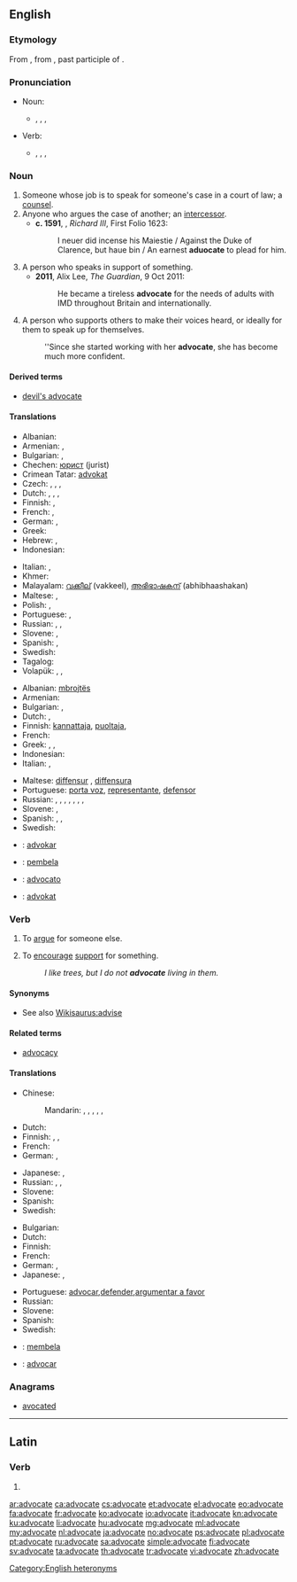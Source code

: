 ==English==

===Etymology===
From {{etyl|fro|en}} {{term|avocat|lang=fro}}, from {{etyl|la|en}} {{term|advocatus|advocātus|lang=la}}, past participle of {{term|advocare|advocāre|to call for|lang=la}}.

===Pronunciation===
* Noun:
** {{enPR|ăd'vəkət}}, {{IPA|/ˈædvəkət/}}, {{X-SAMPA|/"{dv@k@t/}}, {{audio|en-us-advocate-noun.ogg|Audio (US)}}
* Verb:
** {{enPR|ăd'vəkāt}}, {{IPA|/ˈædvəkeɪt/}}, {{X-SAMPA|/"{dv@keIt/}}, {{audio|en-us-advocate-verb.ogg|Audio (US)}}

===Noun===
{{en-noun}}

# Someone whose job is to speak for someone's case in a court of law; a [[counsel]]. {{defdate|from 14th c.}}
# Anyone who argues the case of another; an [[intercessor]]. {{defdate|from 14th c.}}
#* '''c. 1591''', {{w|William Shakespeare}}, ''Richard III'', First Folio 1623:
#*: I neuer did incense his Maiestie / Against the Duke of Clarence, but haue bin / An earnest '''aduocate''' to plead for him.
# A person who speaks in support of something. {{defdate|from 18th c.}}
#* '''2011''', Alix Lee, ''The Guardian'', 9 Oct 2011:
#*: He became a tireless '''advocate''' for the needs of adults with IMD throughout Britain and internationally.
# A person who supports others to make their voices heard, or ideally for them to speak up for themselves.
#: ''Since she started working with her '''advocate''', she has become much more confident.

====Derived terms====
* [[devil's advocate]]

====Translations====
{{trans-top|person who argues the case of another}}
* Albanian: {{t+|sq|avokat}}
* Armenian: {{t-|hy|փաստաբան|tr=p’astaban}},  {{t-|hy|իրավաբան|tr=iravaban}}
* Bulgarian: {{t+|bg|адвокат|m|tr=advokát}}, {{t-|bg|адвокатка|f|tr=advokátka}}
* Chechen: [[юрист]] (jurist)
* Crimean Tatar: [[advokat#Crimean Tatar|advokat]]
* Czech: {{t-|cs|obhájce|m}}, {{t+|cs|advokát|m}}, {{t-|cs|právník|m}}, {{t-|cs|právníčka|f}}
* Dutch: {{t+|nl|advocaat|m}}, {{t+|nl|advocate|f}}, {{t-|nl|verdediger|m}}, {{t-|nl|verdedigster|f}}
* Finnish: {{t+|fi|asianajaja}}, {{t-|fi|puolestapuhuja}}
* French: {{t+|fr|avocat|m}}, {{t+|fr|avocate|f}}
* German: {{t+|de|Rechtsanwalt|m}}, {{t-|de|Rechtsanwältin|f}}
* Greek: {{t+|el|συνήγορος|m|f|tr=synígoros}}
* Hebrew: {{t+|he|עורך דין|m|alt=עוֹרֵךְ דִּין|tr=orékh din}}, {{t-|he|עורכת דין|f|alt=עוֹרֶכֶת דִּין|tr=orékhet din}}
* Indonesian: {{t+|id|pengacara}}
{{trans-mid}}
* Italian: {{t+|it|avvocato|m}}, {{t-|it|avvocata|f}}
* Khmer: {{t-|km|ស្មាក្ដី|tr=smar kdey|sc=Khmr}}
* Malayalam: [[വക്കീല്]] (vakkeel), [[അഭിഭാഷകന്]] (abhibhaashakan)
* Maltese: {{t+|mt|avukat|m}}, {{t-|mt|avukatessa|f}}
* Polish: {{t+|pl|adwokat|m}}, {{t-|pl|adwokatka|f}}
* Portuguese: {{t+|pt|advogado|m}}, {{t-|pt|advogada|f}}
* Russian: {{t+|ru|адвокат|m|tr=advokát}}, {{t+|ru|защитник|m|tr=zaščítnik|sc=Cyrl}}, {{t+|ru|защитница|f|tr=zaščítnica|sc=Cyrl}}
* Slovene: {{t-|sl|zagovornik|m}}, {{t-|sl|zagovornica|f}}
* Spanish: {{t+|es|abogado|m}}, {{t-|es|abogada|f}}
* Swedish: {{t+|sv|advokat|c}}
* Tagalog: {{t+|tl|abogado}}
* Volapük: {{qualifier|♂♀}} {{t+|vo|lavogan}}, {{qualifier|♂}} {{t-|vo|hilavogan}}, {{qualifier|♀}} {{t-|vo|jilavogan}}
{{trans-bottom}}

{{trans-top|person who speaks in support of something}}
* Albanian: [[mbrojtës]]
* Armenian: {{t-|hy|կողմնակից|tr=koġmnakic’}}
* Bulgarian: {{t+|bg|защитник}},  {{t+|bg|поддръжник}}
* Dutch: {{t+|nl|voorstander}}, {{t-|nl|verdediger}}
* Finnish: [[kannattaja]], [[puoltaja]], {{t-|fi|puolestapuhuja}}
* French: {{t+|fr|porte-parole|m}}
* Greek: {{t+|el|υπερασπιστής|m|tr=yperaspistís}},  {{t+|el|υπέρμαχος|m|f|tr=ypérmachos}},  {{t+|el|υποστηρικτής|m|tr=ypostiriktís}}
* Indonesian: {{t+|id|pembela}}
* Italian: {{t-|it|sostenitore|m}}, {{t-|it|sostenitrice|f}}
{{trans-mid}}
* Maltese: [[diffensur]] {{m}}, [[diffensura]] {{f}}
* Portuguese: [[porta voz]], [[representante]], [[defensor]]
* Russian: {{t+|ru|сторонник|m|tr=storónnik|sc=Cyrl}}, {{t+|ru|сторонница|f|tr=storónnica|sc=Cyrl}}, {{t+|ru|приверженец|m|tr=privérženec|sc=Cyrl}}, {{t+|ru|приверженка|f|tr=privérženka|sc=Cyrl}}, {{t+|ru|защитник|m|tr=zaščítnik|sc=Cyrl}}, {{t+|ru|защитница|f|tr=zaščítnica|sc=Cyrl}}, {{t+|ru|поборник|m|tr=pobórnik|sc=Cyrl}}, {{t+|ru|поборница|f|tr=pobórnica|sc=Cyrl}}
* Slovene: {{t-|sl|podpornik|m}}, {{t-|sl|podpornica|f}}
* Spanish: {{t-|es|portavoz}}, {{t+|es|representante}}, {{t-|es|vocero}}
* Swedish: {{t-|sv|förespråkare}}
{{trans-bottom}}

{{checktrans-top}}
* {{ttbc|io}}: [[advokar]]
* {{ttbc|id}}: [[bela|pembela]]
* {{ttbc|ia}}: [[advocato]]
* {{ttbc|no}}: [[advokat]]

{{trans-bottom}}

===Verb===
{{en-verb|advocat|ing}}

# {{transitive}} To [[argue]] for someone else.
# {{transitive}} To [[encourage]] [[support]] for something.
#: ''I like trees, but I do not '''advocate''' living in them.''

====Synonyms====
* See also [[Wikisaurus:advise]]

====Related terms====
* [[advocacy]]

====Translations====
{{trans-top|argue for}}
* Chinese:
*: Mandarin: {{t|cmn|倡導|sc=Hani}}, {{t|cmn|倡导|tr=chàngdǎo|sc=Hani}}, {{t|cmn|主張|sc=Hani}}, {{t|cmn|主张|tr=﻿﻿zhǔzhāng|sc=Hani}}, {{t|cmn|提倡|tr=tíchàng|sc=Hani}}, {{t|cmn|鼓吹|tr=gǔchuī|sc=Hani}}
* Dutch: {{t+|nl|bepleiten}}
* Finnish: {{t+|fi|puolustaa}}, {{t-|fi|puhua puolesta}}, {{t+|fi|kannattaa}}
* French: {{t+|fr|plaider}}
* German: {{t+|de|verteidigen}}, {{t+|de|plädieren}}
{{trans-mid}}
* Japanese: {{t-|ja|説く|tr=とく, toku|sc=Jpan}}, {{t+|ja|主張|tr=しゅちょうする, shuchō suru|alt=主張する|sc=Jpan}}
* Russian: {{t+|ru|отстаивать|tr=otstáivatʹ|sc=Cyrl}}, {{t+|ru|пропагандировать|tr=propagandírovatʹ|sc=Cyrl}}, {{t-|ru|выступать в защиту|tr=vystupátʹ v zaščítu|sc=Cyrl}} {{qualifier|+ genitive case}}
* Slovene: {{t-|sl|zagovarjati}}
* Spanish: {{t-|es|recomendar}}
* Swedish: {{t+|sv|plädera}}
{{trans-bottom}}

{{trans-top|encourage support for}}
* Bulgarian: {{t-|bg|застъпвам се за}}
* Dutch: {{t+|nl|aanbevelen}}
* Finnish: {{t+|fi|kannattaa}}
* French: {{t+|fr|préconiser}}
* German: {{t+|de|verteidigen}}, {{t+|de|plädieren}}
* Japanese: {{t-|ja|説く|tr=とく, toku|sc=Jpan}}, {{t+|ja|支持|tr=しじする, shiji suru|alt=支持する|sc=Jpan}}
{{trans-mid}}
* Portuguese: [[advocar]],[[defender]],[[argumentar a favor]]
* Russian: {{t+|ru|выступать|tr=vystupátʹ|sc=Cyrl}} {{qualifier|[[за]] + accusative case}}
* Slovene: {{t+|sl|podpirati}}
* Spanish: {{t+|es|abogar}}
* Swedish: {{t+|sv|förespråka}}
{{trans-bottom}}

{{checktrans-top}}
* {{ttbc|id}}: [[bela|membela]]
* {{ttbc|ia}}: [[advocar]]
{{trans-bottom}}

===Anagrams===
* [[avocated#English|avocated]]

[[Category:English heteronyms]]

----

==Latin==

===Verb===
{{la-verb-form|advocāte}}

# {{conjugation of|advoco|advocō|1|p|pres|act|imp|lang=la}}

[[ar:advocate]]
[[ca:advocate]]
[[cs:advocate]]
[[et:advocate]]
[[el:advocate]]
[[eo:advocate]]
[[fa:advocate]]
[[fr:advocate]]
[[ko:advocate]]
[[io:advocate]]
[[it:advocate]]
[[kn:advocate]]
[[ku:advocate]]
[[li:advocate]]
[[hu:advocate]]
[[mg:advocate]]
[[ml:advocate]]
[[my:advocate]]
[[nl:advocate]]
[[ja:advocate]]
[[no:advocate]]
[[ps:advocate]]
[[pl:advocate]]
[[pt:advocate]]
[[ru:advocate]]
[[sa:advocate]]
[[simple:advocate]]
[[fi:advocate]]
[[sv:advocate]]
[[ta:advocate]]
[[th:advocate]]
[[tr:advocate]]
[[vi:advocate]]
[[zh:advocate]]
